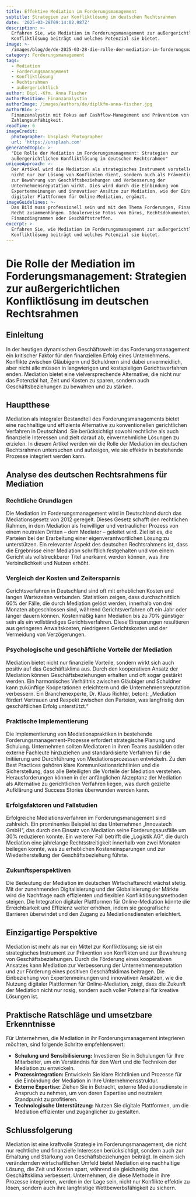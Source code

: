```yaml
---
title: Effektive Mediation im Forderungsmanagement
subtitle: Strategien zur Konfliktlösung im deutschen Rechtsrahmen
date: '2025-03-28T09:14:02.987Z'
description: >-
  Erfahren Sie, wie Mediation im Forderungsmanagement zur außergerichtlichen
  Konfliktlösung beiträgt und welches Potenzial sie bietet.
image: >-
  /images/blog/de/de-2025-03-28-die-rolle-der-mediation-im-forderungsmanagement-strategien-zur-au-ergerichtlichen-konfliktlosung-im-deutschen-rechtsrahmen-1743103096154.jpg
category: Forderungsmanagement
tags:
  - Mediation
  - Forderungsmanagement
  - Konfliktlösung
  - Rechtsrahmen
  - außergerichtlich
author: Dipl.-Kfm. Anna Fischer
authorPosition: Finanzanalystin
authorImage: /images/authors/de/diplkfm-anna-fischer.jpg
authorBio: >-
  Finanzanalystin mit Fokus auf Cashflow-Management und Prävention von
  Zahlungsunfähigkeit.
readTime: 6
imageCredit:
  photographer: Unsplash Photographer
  url: 'https://unsplash.com'
generatedTopic: >-
  "Die Rolle der Mediation im Forderungsmanagement: Strategien zur
  außergerichtlichen Konfliktlösung im deutschen Rechtsrahmen"
uniqueApproach: >-
  Der Artikel wird die Mediation als strategisches Instrument vorstellen, das
  nicht nur zur Lösung von Konflikten dient, sondern auch als Präventivmaßnahme
  zur Bewahrung von Geschäftsbeziehungen und Verbesserung der
  Unternehmensreputation wirkt. Dies wird durch die Einbindung von
  Expertenmeinungen und innovativer Ansätze zur Mediation, wie der Einsatz
  digitaler Plattformen für Online-Mediation, ergänzt.
imageGuidelines: >-
  Das Bild muss professionell sein und mit dem Thema Forderungen, Finanzen oder
  Recht zusammenhängen. Idealerweise Fotos von Büros, Rechtsdokumenten,
  Finanzdiagrammen oder Geschäftstreffen.
excerpt: >-
  Erfahren Sie, wie Mediation im Forderungsmanagement zur außergerichtlichen
  Konfliktlösung beiträgt und welches Potenzial sie bietet.
---
```

# Die Rolle der Mediation im Forderungsmanagement: Strategien zur außergerichtlichen Konfliktlösung im deutschen Rechtsrahmen

## Einleitung

In der heutigen dynamischen Geschäftswelt ist das Forderungsmanagement ein kritischer Faktor für den finanziellen Erfolg eines Unternehmens. Konflikte zwischen Gläubigern und Schuldnern sind dabei unvermeidlich, aber nicht alle müssen in langwierigen und kostspieligen Gerichtsverfahren enden. Mediation bietet eine vielversprechende Alternative, die nicht nur das Potenzial hat, Zeit und Kosten zu sparen, sondern auch Geschäftsbeziehungen zu bewahren und zu stärken. 

## Hauptthese

Mediation als integraler Bestandteil des Forderungsmanagements bietet eine nachhaltige und effiziente Alternative zu konventionellen gerichtlichen Verfahren in Deutschland. Sie berücksichtigt sowohl rechtliche als auch finanzielle Interessen und zielt darauf ab, einvernehmliche Lösungen zu erzielen. In diesem Artikel werden wir die Rolle der Mediation im deutschen Rechtsrahmen untersuchen und aufzeigen, wie sie effektiv in bestehende Prozesse integriert werden kann.

## Analyse des deutschen Rechtsrahmens für Mediation

### Rechtliche Grundlagen

Die Mediation im Forderungsmanagement wird in Deutschland durch das Mediationsgesetz von 2012 geregelt. Dieses Gesetz schafft den rechtlichen Rahmen, in dem Mediation als freiwilliger und vertraulicher Prozess von einem neutralen Dritten – dem Mediator – geleitet wird. Ziel ist es, die Parteien bei der Erarbeitung einer eigenverantwortlichen Lösung zu unterstützen. Ein relevanter Aspekt des deutschen Rechtsrahmens ist, dass die Ergebnisse einer Mediation schriftlich festgehalten und von einem Gericht als vollstreckbarer Titel anerkannt werden können, was ihre Verbindlichkeit und Nutzen erhöht.

### Vergleich der Kosten und Zeitersparnis

Gerichtsverfahren in Deutschland sind oft mit erheblichen Kosten und langen Wartezeiten verbunden. Statistiken zeigen, dass durchschnittlich 60% der Fälle, die durch Mediation gelöst werden, innerhalb von drei Monaten abgeschlossen sind, während Gerichtsverfahren oft ein Jahr oder länger dauern können. Kostenmäßig kann Mediation bis zu 70% günstiger sein als ein vollständiges Gerichtsverfahren. Diese Einsparungen resultieren aus geringeren Anwaltskosten, niedrigeren Gerichtskosten und der Vermeidung von Verzögerungen.

### Psychologische und geschäftliche Vorteile der Mediation

Mediation bietet nicht nur finanzielle Vorteile, sondern wirkt sich auch positiv auf das Geschäftsklima aus. Durch den kooperativen Ansatz der Mediation können Geschäftsbeziehungen erhalten und oft sogar gestärkt werden. Ein harmonisches Verhältnis zwischen Gläubiger und Schuldner kann zukünftige Kooperationen erleichtern und die Unternehmensreputation verbessern. Ein Branchenexperte, Dr. Klaus Richter, betont: „Mediation fördert Vertrauen und Respekt zwischen den Parteien, was langfristig den geschäftlichen Erfolg unterstützt.“

### Praktische Implementierung

Die Implementierung von Mediationspraktiken in bestehende Forderungsmanagement-Prozesse erfordert strategische Planung und Schulung. Unternehmen sollten Mediatoren in ihren Teams ausbilden oder externe Fachleute hinzuziehen und standardisierte Verfahren für die Initiierung und Durchführung von Mediationsprozessen entwickeln. Zu den Best Practices gehören klare Kommunikationsrichtlinien und die Sicherstellung, dass alle Beteiligten die Vorteile der Mediation verstehen. Herausforderungen können in der anfänglichen Akzeptanz der Mediation als Alternative zu gerichtlichen Verfahren liegen, was durch gezielte Aufklärung und Success Stories überwunden werden kann.

### Erfolgsfaktoren und Fallstudien

Erfolgreiche Mediationsverfahren im Forderungsmanagement sind zahlreich. Ein prominentes Beispiel ist das Unternehmen „Innovatech GmbH“, das durch den Einsatz von Mediation seine Forderungsausfälle um 30% reduzieren konnte. Ein weiterer Fall betrifft die „Logistik AG“, die durch Mediation eine jahrelange Rechtsstreitigkeit innerhalb von zwei Monaten beilegen konnte, was zu erheblichen Kosteneinsparungen und zur Wiederherstellung der Geschäftsbeziehung führte.

### Zukunftsperspektiven

Die Bedeutung der Mediation im deutschen Wirtschaftsrecht wächst stetig. Mit der zunehmenden Digitalisierung und der Globalisierung der Märkte wird die Nachfrage nach effizienten und flexiblen Konfliktlösungsmethoden steigen. Die Integration digitaler Plattformen für Online-Mediation könnte die Erreichbarkeit und Effizienz weiter erhöhen, indem sie geografische Barrieren überwindet und den Zugang zu Mediationsdiensten erleichtert.

## Einzigartige Perspektive

Mediation ist mehr als nur ein Mittel zur Konfliktlösung; sie ist ein strategisches Instrument zur Prävention von Konflikten und zur Bewahrung von Geschäftsbeziehungen. Durch die Förderung eines kooperativen Ansatzes kann Mediation zur Verbesserung der Unternehmensreputation und zur Förderung eines positiven Geschäftsklimas beitragen. Die Einbeziehung von Expertenmeinungen und innovativen Ansätzen, wie die Nutzung digitaler Plattformen für Online-Mediation, zeigt, dass die Zukunft der Mediation nicht nur rosig, sondern auch voller Potenzial für kreative Lösungen ist.

## Praktische Ratschläge und umsetzbare Erkenntnisse

Für Unternehmen, die Mediation in ihr Forderungsmanagement integrieren möchten, sind folgende Schritte empfehlenswert:
- **Schulung und Sensibilisierung:** Investieren Sie in Schulungen für Ihre Mitarbeiter, um ein Verständnis für den Wert und die Techniken der Mediation zu entwickeln.
- **Prozessintegration:** Entwickeln Sie klare Richtlinien und Prozesse für die Einbindung der Mediation in Ihre Unternehmensstruktur.
- **Externe Expertise:** Ziehen Sie in Betracht, externe Mediationsdienste in Anspruch zu nehmen, um von deren Expertise und neutralem Standpunkt zu profitieren.
- **Technologische Unterstützung:** Nutzen Sie digitale Plattformen, um die Mediation effizienter und zugänglicher zu gestalten.

## Schlussfolgerung

Mediation ist eine kraftvolle Strategie im Forderungsmanagement, die nicht nur rechtliche und finanzielle Interessen berücksichtigt, sondern auch zur Erhaltung und Stärkung von Geschäftsbeziehungen beiträgt. In einem sich verändernden wirtschaftlichen Umfeld bietet Mediation eine nachhaltige Lösung, die Zeit und Kosten spart, während sie gleichzeitig das Geschäftsklima verbessert. Unternehmen, die diese Methode in ihre Prozesse integrieren, werden in der Lage sein, nicht nur Konflikte effektiv zu lösen, sondern auch ihre langfristige Wettbewerbsfähigkeit zu sichern.
